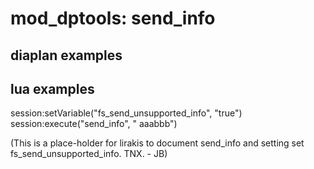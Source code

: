 
# mod_dptools: send_info 

## diaplan examples
 <action application="set" data="fs_send_unsupported_info=true"/>
 <action application="send_info" data="X-FFCS-SZR-INFO-DATE:22"/>

## lua examples
session:setVariable("fs_send_unsupported_info", "true")
session:execute("send_info",  " aaabbb")


(This is a place-holder for lirakis to document send\_info and setting set fs\_send\_unsupported\_info. TNX. - JB)


